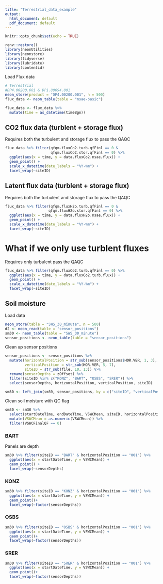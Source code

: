 ```yaml
---
title: "Terrestrial_data_example"
output:
  html_document: default
  pdf_document: default
---
```


```r
knitr::opts_chunk$set(echo = TRUE)
```

```r
renv::restore()
library(neonUtilities)
library(neonstore)
library(tidyverse)
library(lubridate)
library(contentid)
```

Load Flux data

```r
# Terrestrial
#DP4.00200.001 & DP1.00094.001
neon_store(product = "DP4.00200.001", n = 500) 
flux_data <- neon_table(table = "nsae-basic")

flux_data <- flux_data %>% 
  mutate(time = as_datetime(timeBgn))

```

## CO2 flux data (turblent + storage flux)

Requires both the turbulent and storage flux to pass the QAQC

```r
flux_data %>% filter(qfqm.fluxCo2.turb.qfFinl == 0 & 
                     qfqm.fluxCo2.stor.qfFinl == 0) %>% 
  ggplot(aes(x = time, y = data.fluxCo2.nsae.flux)) + 
  geom_point() +
  scale_x_datetime(date_labels = "%Y-%m") +
  facet_wrap(~siteID)
```

## Latent flux data (turblent + storage flux)

Requires both the turbulent and storage flux to pass the QAQC


```r
flux_data %>% filter(qfqm.fluxH2o.turb.qfFinl == 0 & 
                    qfqm.fluxH2o.stor.qfFinl == 0) %>% 
  ggplot(aes(x = time, y = data.fluxH2o.nsae.flux)) + 
  geom_point() +
  scale_x_datetime(date_labels = "%Y-%m") +
  facet_wrap(~siteID)
```

# What if we only use turblent fluxes

Requires only turbulent pass the QAQC

```r
flux_data %>% filter(qfqm.fluxCo2.turb.qfFinl == 0) %>% 
  ggplot(aes(x = time, y = data.fluxCo2.turb.flux)) + 
  geom_point() +
  scale_x_datetime(date_labels = "%Y-%m") +
  facet_wrap(~siteID)
```



## Soil moisture

Load data

```r
neon_store(table = "SWS_30_minute", n = 500) 
d2 <- neon_read(table = "sensor_positions") 
sm30 <- neon_table(table = "SWS_30_minute")
sensor_positions <- neon_table(table = "sensor_positions")
```

Clean up sensor positions

```r
sensor_positions <- sensor_positions %>% 
  mutate(horizontalPosition = str_sub(sensor_positions$HOR.VER, 1, 3),
         verticalPosition = str_sub(HOR.VER, 5, 7),
         siteID = str_sub(file, 10, 13)) %>% 
  rename(sensorDepths = zOffset) %>% 
  filter(siteID %in% c("KONZ", "BART", "OSBS", "SRER")) %>% 
  select(sensorDepths, horizontalPosition, verticalPosition, siteID)

sm30 <- left_join(sm30, sensor_positions, by = c("siteID", "verticalPosition", "horizontalPosition"))
```
  
Clean soil moisture with QC flag

```r
sm30 <- sm30 %>% 
  select(startDateTime, endDateTime, VSWCMean, siteID, horizontalPosition, verticalPosition, VSWCFinalQF, sensorDepths) %>% 
  mutate(VSWCMean = as.numeric(VSWCMean)) %>% 
  filter(VSWCFinalQF == 0)
```

### BART

Panels are depth

```r
sm30 %>% filter(siteID == "BART" & horizontalPosition == "001") %>% 
  ggplot(aes(x = startDateTime, y = VSWCMean)) +
  geom_point() +
  facet_wrap(~sensorDepths)
```

### KONZ

```r
sm30 %>% filter(siteID == "KONZ" & horizontalPosition == "001") %>% 
  ggplot(aes(x = startDateTime, y = VSWCMean)) +
  geom_point()+
  facet_wrap(~factor(sensorDepths))
```

### OSBS

```r
sm30 %>% filter(siteID == "OSBS" & horizontalPosition == "001") %>% 
  ggplot(aes(x = startDateTime, y = VSWCMean)) +
  geom_point()+
  facet_wrap(~factor(sensorDepths))
```

### SRER

```r
sm30 %>% filter(siteID == "SRER" & horizontalPosition == "001") %>% 
  ggplot(aes(x = startDateTime, y = VSWCMean)) +
  geom_point()+
  facet_wrap(~factor(sensorDepths))
```
